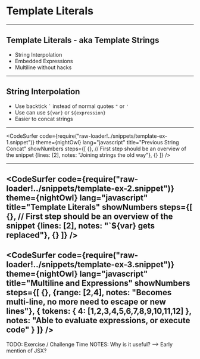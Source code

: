 
# Template Literals

---

## Template Literals - aka Template Strings

- String Interpolation
- Embedded Expressions
- Multiline without hacks

---

## String Interpolation

- Use backtick `` ` `` instead of normal quotes `"` or `'`
- Use can use `${var}` or `${expression}`
- Easier to concat strings

---
<CodeSurfer
  code={require("raw-loader!../snippets/template-ex-1.snippet")}
  theme={nightOwl}
  lang="javascript"
  title="Previous String Concat"
  showNumbers
  steps={[
    {}, // First step should be an overview of the snippet
    {lines: [2], notes: "Joining strings the old way"},
    {}
  ]}
/>

---
<CodeSurfer
  code={require("raw-loader!../snippets/template-ex-2.snippet")}
  theme={nightOwl}
  lang="javascript"
  title="Template Literals"
  showNumbers
  steps={[
    {}, // First step should be an overview of the snippet
    {lines: [2], notes: "`${var} gets replaced"},
    {}
  ]}
/>
---
<CodeSurfer
  code={require("raw-loader!../snippets/template-ex-3.snippet")}
  theme={nightOwl}
  lang="javascript"
  title="Multiline and Expressions"
  showNumbers
  steps={[
    {},
    {range: [2,4], notes: "Becomes multi-line, no more need to escape or new lines"},
    { tokens: { 4: [1,2,3,4,5,6,7,8,9,10,11,12] }, notes: "Able to evaluate expressions, or execute code" }
  ]}
/>
---
TODO: Exercise / Challenge Time
NOTES: Why is it useful? --> Early mention of JSX?
